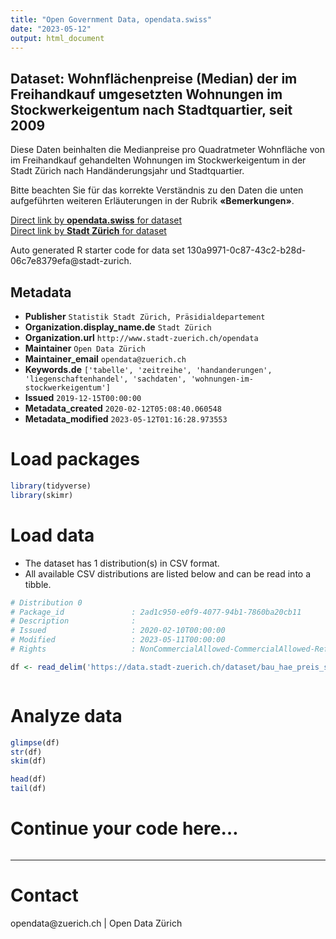 ```yaml
---
title: "Open Government Data, opendata.swiss"
date: "2023-05-12"
output: html_document
---
```


## Dataset: Wohnflächenpreise (Median) der im Freihandkauf umgesetzten Wohnungen im Stockwerkeigentum nach Stadtquartier, seit 2009


Diese Daten beinhalten die Medianpreise pro Quadratmeter Wohnfläche von im Freihandkauf gehandelten Wohnungen im Stockwerkeigentum in der Stadt Zürich nach Handänderungsjahr und Stadtquartier.

Bitte beachten Sie für das korrekte Verständnis zu den Daten die unten aufgeführten weiteren Erläuterungen in der Rubrik **«Bemerkungen»**.



[Direct link by **opendata.swiss** for dataset](https://opendata.swiss/de/dataset/wohnflachenpreise-median-der-im-freihandkauf-umgesetzten-wohnungen-im-stockwerkeigentum-na-20091)<br>
[Direct link by **Stadt Zürich** for dataset](https://data.stadt-zuerich.ch/dataset/bau_hae_preis_stwe_whg_quartier_seit2009_od5151)

Auto generated R starter code for data set 130a9971-0c87-43c2-b28d-06c7e8379efa@stadt-zurich.

## Metadata

- **Publisher** `Statistik Stadt Zürich, Präsidialdepartement`
- **Organization.display_name.de** `Stadt Zürich`
- **Organization.url** `http://www.stadt-zuerich.ch/opendata`
- **Maintainer** `Open Data Zürich`
- **Maintainer_email** `opendata@zuerich.ch`
- **Keywords.de** `['tabelle', 'zeitreihe', 'handanderungen', 'liegenschaftenhandel', 'sachdaten', 'wohnungen-im-stockwerkeigentum']`
- **Issued** `2019-12-15T00:00:00`
- **Metadata_created** `2020-02-12T05:08:40.060548`
- **Metadata_modified** `2023-05-12T01:16:28.973553`


# Load packages

```r

library(tidyverse)
library(skimr)

```

# Load data

-   The dataset has 1 distribution(s) in CSV format.
-   All available CSV distributions are listed below and can be read into a tibble.

```r

# Distribution 0
# Package_id               : 2ad1c950-e0f9-4077-94b1-7860ba20cb11
# Description              : 
# Issued                   : 2020-02-10T00:00:00
# Modified                 : 2023-05-11T00:00:00
# Rights                   : NonCommercialAllowed-CommercialAllowed-ReferenceNotRequired

df <- read_delim('https://data.stadt-zuerich.ch/dataset/bau_hae_preis_stwe_whg_quartier_seit2009_od5151/download/BAU515OD5151.csv')



```

# Analyze data

```r

glimpse(df)
str(df)
skim(df)

head(df)
tail(df)

```

# Continue your code here...

```r

```

------------------------------------------------------------------------

# Contact

opendata@zuerich.ch | Open Data Zürich

